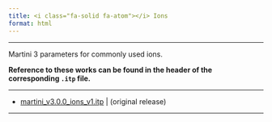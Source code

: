 ```yaml
---
title: <i class="fa-solid fa-atom"></i> Ions
format: html
---
```


<hr>

Martini 3 parameters for commonly used ions.

**Reference to these works can be found in the header of the corresponding `.itp` file.**

<hr>

- [martini_v3.0.0_ions_v1.itp](https://martini-library.s3.us-east-2.amazonaws.com/ff_parameters/martini3/martini_v3.0.0_ions_v1.itp) | (original release)

<hr>
